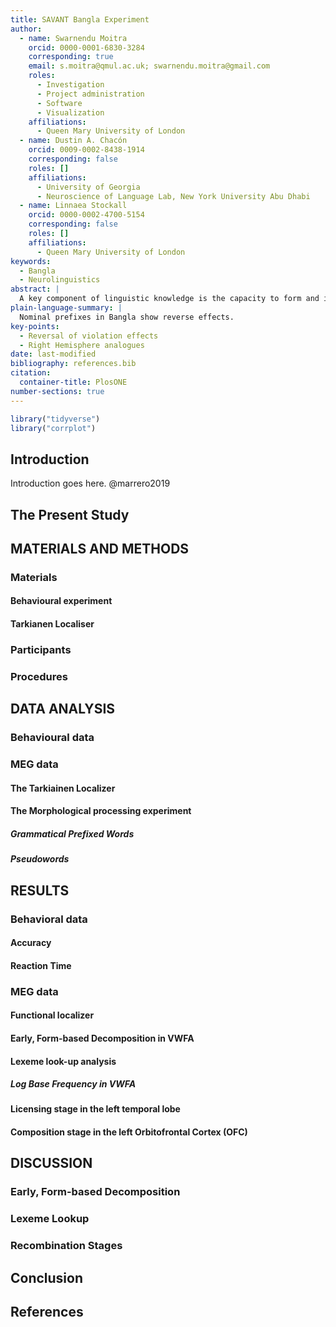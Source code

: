 ```yaml
---
title: SAVANT Bangla Experiment 
author:
  - name: Swarnendu Moitra
    orcid: 0000-0001-6830-3284
    corresponding: true
    email: s.moitra@qmul.ac.uk; swarnendu.moitra@gmail.com
    roles:
      - Investigation
      - Project administration
      - Software
      - Visualization
    affiliations:
      - Queen Mary University of London
  - name: Dustin A. Chacón
    orcid: 0009-0002-8438-1914
    corresponding: false
    roles: []
    affiliations:
      - University of Georgia
      - Neuroscience of Language Lab, New York University Abu Dhabi
  - name: Linnaea Stockall
    orcid: 0000-0002-4700-5154
    corresponding: false
    roles: []
    affiliations:
      - Queen Mary University of London
keywords:
  - Bangla
  - Neurolinguistics
abstract: |
  A key component of linguistic knowledge is the capacity to form and identify novel combinations of word stems and affixes, e.g., googleable (google + able). Behavioral and electrophysiological studies demonstrate that morphologically complex words are processed by initially decomposing them into their constituent parts, known as the EARLY FORM BASED DECOMPOSITION stage. Followed by morphological RECOMPOSITION which involves two distinct stages: checking the syntactic category of the stem followed by evaluating its semantic interpretation. Earlier reseach has focused primarily in verbal domain using derivational affixes. This study examines the visual word recognition of complex words in Bangla/ Bengali focusing on the derivational prefixes.
plain-language-summary: |
  Nominal prefixes in Bangla show reverse effects.
key-points:
  - Reversal of violation effects
  - Right Hemisphere analogues
date: last-modified
bibliography: references.bib
citation:
  container-title: PlosONE
number-sections: true
---
```


```r
library("tidyverse")
library("corrplot")
```

## Introduction

Introduction goes here. @marrero2019

## The Present Study


## MATERIALS AND METHODS {#sec-data-methods}



### Materials

#### Behavioural experiment

#### Tarkianen Localiser

### Participants

### Procedures



## DATA ANALYSIS

### Behavioural data 

### MEG data

#### The Tarkiainen Localizer

#### The Morphological processing experiment

##### Grammatical Prefixed Words

##### Pseudowords



## RESULTS

### Behavioral data

#### Accuracy

#### Reaction Time

### MEG data

#### Functional localizer

#### Early, Form-based Decomposition in VWFA

#### Lexeme look-up analysis

##### Log Base Frequency in VWFA

#### Licensing stage in the left temporal lobe

#### Composition stage in the left Orbitofrontal Cortex (OFC)

## DISCUSSION

### Early, Form-based Decomposition

### Lexeme Lookup

### Recombination Stages

## Conclusion


## References {.unnumbered}

:::{#refs}

:::